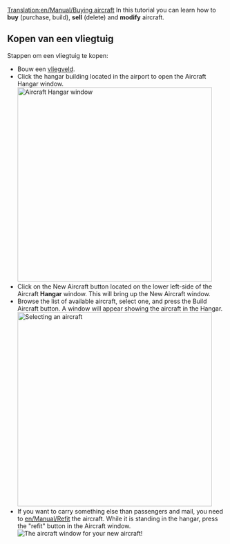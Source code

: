 [[Translation:en/Manual/Buying aircraft]]
{{nl/Vertaling|en/Manual/Buying aircraft|0}}
{{nl/Manual/Tutorial/Tutorial}}
In this tutorial you can learn how to '''buy''' (purchase, build), '''sell''' (delete) and '''modify''' aircraft.

== Kopen van een vliegtuig ==
Stappen om een vliegtuig te kopen:
* Bouw een [[en/Manual/Airport construction|vliegveld]].
* Click the hangar building located in the airport to open the Aircraft Hangar window.<br/>[[File:en/Vliegtuigkopen 1.png|none|thumb|450px|Aircraft Hangar window]]
* Click on the New Aircraft button located on the lower left-side of the Aircraft '''Hangar''' window. This will bring up the New Aircraft window.
*Browse the list of available aircraft, select one, and press the Build Aircraft button.  A window will appear showing the aircraft in the Hangar.<br/>[[File:nl/Manual/Vliegtuigkopen 2.png|none|thumb|450px|Selecting an aircraft]]
*If you want to carry something else than passengers and mail, you need to [[en/Manual/Refit]] the aircraft.  While it is standing in the hangar, press the "refit" button in the Aircraft window.<br/>[[File:nl/Manual/Vliegtuigkopen 3.png|none|frame|The aircraft window for your new aircraft!]]